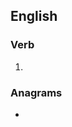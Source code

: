 {{also|énervâtes}}
==English==

===Verb===
{{head|en|verb form}}

# {{en-third-person singular of|enervate}}

===Anagrams===
* {{anagrams|en|venerates}}